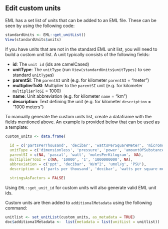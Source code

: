 ## Edit custom units

EML has a set list of units that can be added to an EML file. These can be seen by using the following code:

```r
standardUnits <- EML::get_unitList()
View(standardUnits$units)
```

If you have units that are not in the standard EML unit list, you will need to build a custom unit list. A unit typically consists of the following fields:

* **id**: The `unit id` (ids are camelCased)
* **unitType**: The `unitType` (run `View(standardUnits$unitTypes)` to see standard `unitType`s)
* **parentSI**: The `parentSI` unit (e.g. for kilometer `parentSI` = "meter")
* **multiplierToSI**: Multiplier to the `parentSI` unit (e.g. for kilometer `multiplierToSI` = 1000)
* **name**: Unit abbreviation (e.g. for kilometer `name` = "km")
* **description**: Text defining the unit (e.g. for kilometer `description` = "1000 meters")

To manually generate the custom units list, create a dataframe with the fields mentioned above. An example is provided below that can be used as a template:

```r
custom_units <- data.frame(
    
  id = c('partsPerThousand', 'decibar', 'wattsPerSquareMeter', 'micromolesPerGram', 'practicalSalinityUnit'),
  unitType = c('dimensionless', 'pressure', 'power', 'amountOfSubstanceWeight'， 'dimensionless'),
  parentSI = c(NA, 'pascal', 'watt', 'molesPerKilogram'， NA),
  multiplierToSI = c(NA, '10000', '1', '1000000000', NA),
  abbreviation = c('ppt', 'decibar', 'W/m^2', 'umol/g', 'PSU'),
  description = c('parts per thousand', 'decibar', 'watts per square meter', 'micro moles per gram', 'used to describe the concentration of dissolved salts in water, the UNESCO Practical Salinity Scale of 1978 (PSS78) defines salinity in terms of a conductivity ratio'),
  
  stringsAsFactors = FALSE)
```

Using `EML::get_unit_id` for custom units will also generate valid EML unit ids. 

Custom units are then added to `additionalMetadata` using the following command:

```r
unitlist <- set_unitList(custom_units, as_metadata = TRUE)
doc$additionalMetadata <-  list(metadata = list(unitList = unitlist))
```
